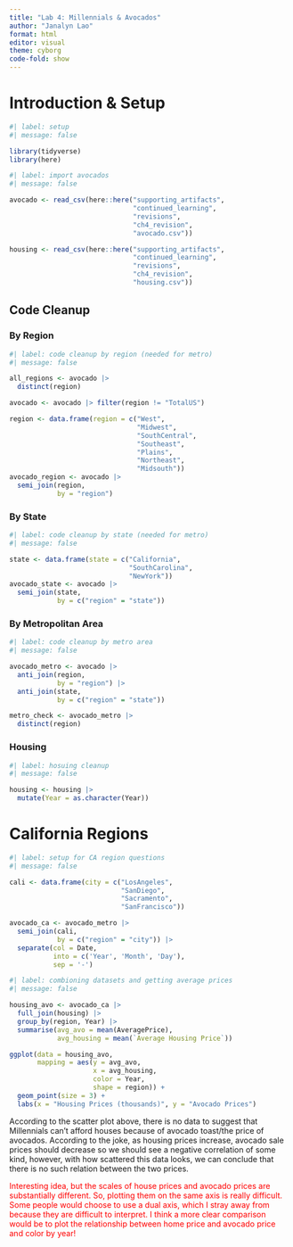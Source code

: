 ```yaml
---
title: "Lab 4: Millennials & Avocados"
author: "Janalyn Lao"
format: html
editor: visual
theme: cyborg
code-fold: show
---
```


# Introduction & Setup

```r
#| label: setup
#| message: false

library(tidyverse)
library(here)

```

```r
#| label: import avocados
#| message: false

avocado <- read_csv(here::here("supporting_artifacts",
                               "continued_learning",
                               "revisions",
                               "ch4_revision",
                               "avocado.csv"))

housing <- read_csv(here::here("supporting_artifacts",
                               "continued_learning",
                               "revisions",
                               "ch4_revision",
                               "housing.csv"))

```

## Code Cleanup

### By Region

```r
#| label: code cleanup by region (needed for metro)
#| message: false

all_regions <- avocado |> 
  distinct(region)

avocado <- avocado |> filter(region != "TotalUS")

region <- data.frame(region = c("West", 
                                "Midwest", 
                                "SouthCentral", 
                                "Southeast",
                                "Plains",
                                "Northeast",
                                "Midsouth"))
avocado_region <- avocado |> 
  semi_join(region, 
            by = "region")

```

### By State

```r
#| label: code cleanup by state (needed for metro)
#| message: false

state <- data.frame(state = c("California",
                              "SouthCarolina",
                              "NewYork"))
avocado_state <- avocado |> 
  semi_join(state, 
            by = c("region" = "state"))


```

### By Metropolitan Area

```r
#| label: code cleanup by metro area
#| message: false

avocado_metro <- avocado |> 
  anti_join(region, 
            by = "region") |> 
  anti_join(state, 
            by = c("region" = "state"))

metro_check <- avocado_metro |> 
  distinct(region)

```

### Housing

```r
#| label: hosuing cleanup
#| message: false

housing <- housing |> 
  mutate(Year = as.character(Year))

```

# California Regions

```r
#| label: setup for CA region questions
#| message: false

cali <- data.frame(city = c("LosAngeles",
                            "SanDiego",
                            "Sacramento",
                            "SanFrancisco"))

avocado_ca <- avocado_metro |> 
  semi_join(cali, 
            by = c("region" = "city")) |> 
  separate(col = Date, 
           into = c('Year', 'Month', 'Day'), 
           sep = '-')

```

```r
#| label: combioning datasets and getting average prices
#| message: false

housing_avo <- avocado_ca |> 
  full_join(housing) |> 
  group_by(region, Year) |> 
  summarise(avg_avo = mean(AveragePrice),
            avg_housing = mean(`Average Housing Price`))

ggplot(data = housing_avo,
       mapping = aes(y = avg_avo,
                     x = avg_housing,
                     color = Year,
                     shape = region)) +
  geom_point(size = 3) +
  labs(x = "Housing Prices (thousands)", y = "Avocado Prices")

```

According to the scatter plot above, there is no data to suggest that Millennials can't afford houses because of avocado toast/the price of avocados. According to the joke, as housing prices increase, avocado sale prices should decrease so we should see a negative correlation of some kind, however, with how scattered this data looks, we can conclude that there is no such relation between the two prices.

[Interesting idea, but the scales of house prices and avocado prices are substantially different. So, plotting them on the same axis is really difficult. Some people would choose to use a dual axis, which I stray away from because they are difficult to interpret. I think a more clear comparison would be to plot the relationship between home price and avocado price and color by year!]{style="color:red"}
